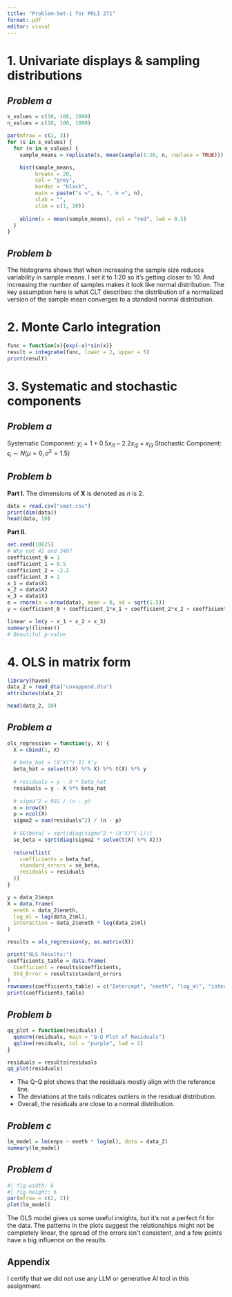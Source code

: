 ```yaml
---
title: "Problem-Set-1 for POLI 271"
format: pdf
editor: visual
---
```


# 1. Univariate displays & sampling distributions

## *Problem a*

```r
s_values = c(10, 100, 1000)
n_values = c(10, 100, 1000)

par(mfrow = c(3, 3))
for (s in s_values) {
  for (n in n_values) {
    sample_means = replicate(s, mean(sample(1:20, n, replace = TRUE)))

    hist(sample_means,
         breaks = 20,
         col = "grey",
         border = "black",
         main = paste("s =", s, ", n =", n),
         xlab = "",
         xlim = c(1, 20))
    
    abline(v = mean(sample_means), col = "red", lwd = 0.5)
  }
}


```

## *Problem b*

The histograms shows that when increasing the sample size reduces variability in sample means. I set it to 1:20 so it's getting closer to 10. And increasing the number of samples makes it look like normal distribution. The key assumption here is what CLT describes: the distribution of a normalized version of the sample mean converges to a standard normal distribution.

# 2. Monte Carlo integration

```r
func = function(x){exp(-x)*sin(x)}
result = integrate(func, lower = 2, upper = 5)
print(result)
```

# 3. Systematic and stochastic components

## *Problem a*

Systematic Component: $y_i=1+0.5x_{i1}-2.2x_{i2}+x_{i3}$ Stochastic Component: ${\epsilon_i}\sim{N(\mu=0,\sigma^2=1.5)}$

## *Problem b*

**Part I.** The dimensions of $\mathbf{X}$ is denoted as $n$ is $2$.

```r
data = read.csv("xmat.csv")
print(dim(data))
head(data, 10)
```

**Part II.**

```r
set.seed(10825) 
# Why not 42 and 3407
coefficient_0 = 1
coefficient_1 = 0.5
coefficient_2 = -2.2
coefficient_3 = 1
x_1 = data$X1
x_2 = data$X2
x_3 = data$X3
e = rnorm(n = nrow(data), mean = 0, sd = sqrt(1.5))
y = coefficient_0 + coefficient_1*x_1 + coefficient_2*x_2 + coefficient_3*x_3 + e

linear = lm(y ~ x_1 + x_2 + x_3)
summary((linear))
# Beautiful p-value
```

# 4. OLS in matrix form

```r
library(haven)
data_2 = read_dta("coxappend.dta")
attributes(data_2)
```

```r
head(data_2, 10)
```

## *Problem a*

```r
ols_regression = function(y, X) {
  X = cbind(1, X)
  
  # beta_hat = (X'X)^(-1) X'y
  beta_hat = solve(t(X) %*% X) %*% t(X) %*% y
  
  # residuals = y - X * beta_hat
  residuals = y - X %*% beta_hat
  
  # sigma^2 = RSS / (n - p)
  n = nrow(X)
  p = ncol(X)
  sigma2 = sum(residuals^2) / (n - p)
  
  # SE(beta) = sqrt(diag(sigma^2 * (X'X)^(-1)))
  se_beta = sqrt(diag(sigma2 * solve(t(X) %*% X)))
  
  return(list(
    coefficients = beta_hat,
    standard_errors = se_beta,
    residuals = residuals
  ))
}

y = data_2$enps
X = data.frame(
  eneth = data_2$eneth,
  log_ml = log(data_2$ml),
  interaction = data_2$eneth * log(data_2$ml)
)

results = ols_regression(y, as.matrix(X))

print("OLS Results:")
coefficients_table = data.frame(
  Coefficient = results$coefficients,
  Std_Error = results$standard_errors
)
rownames(coefficients_table) = c("Intercept", "eneth", "log_ml", "interaction")
print(coefficients_table)

```

## *Problem b*

```r
qq_plot = function(residuals) {
  qqnorm(residuals, main = "Q-Q Plot of Residuals")
  qqline(residuals, col = "purple", lwd = 2)
}

residuals = results$residuals
qq_plot(residuals)

```

-   The Q-Q plot shows that the residuals mostly align with the reference line.
-   The deviations at the tails ndicates outliers in the residual distribution.
-   Overall, the residuals are close to a normal distribution.

## *Problem c*

```r
lm_model = lm(enps ~ eneth * log(ml), data = data_2)
summary(lm_model)
```

## *Problem d*

```r
#| fig-width: 6
#| fig-height: 6
par(mfrow = c(2, 2))
plot(lm_model)
```

The OLS model gives us some useful insights, but it’s not a perfect fit for the data. The patterns in the plots suggest the relationships might not be completely linear, the spread of the errors isn’t consistent, and a few points have a big influence on the results.

## **Appendix**

I certify that we did not use any LLM or generative AI tool in this assignment.

